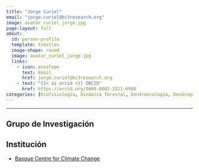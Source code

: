 ```yaml
---
title: "Jorge Curiel"
email: "jorge.curiel@bc3research.org"  
image: avatar_curiel_jorge.jpg
page-layout: full
about: 
  id: person-profile
  template: trestles
  image-shape: round
  image: avatar_curiel_jorge.jpg
  links:
    - icon: envelope
      text: Email
      href: jorge.curiel@bc3research.org
    - text: "{{< ai orcid >}} ORCID"
      href: https://orcid.org/0000-0002-3221-6960
categories: [Ecofisiología, Dinámica forestal, Dendroecología, Dendroquímica]
---
```

 
<hr>

:::{#person-profile}

## Grupo de Investigación


## Institución
- [Basque Centre for Climate Change](https://www.bc3research.org/)

:::
